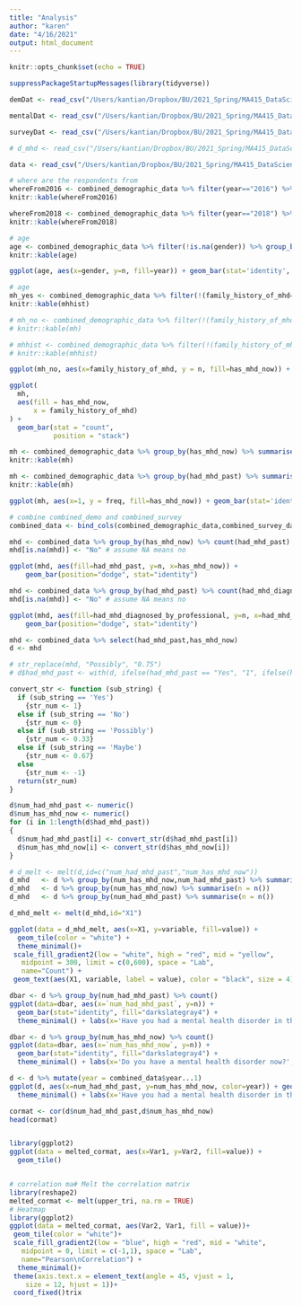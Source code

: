 ```yaml
---
title: "Analysis"
author: "karen"
date: "4/16/2021"
output: html_document
---
```



```r
knitr::opts_chunk$set(echo = TRUE)

suppressPackageStartupMessages(library(tidyverse))

demDat <- read_csv("/Users/kantian/Dropbox/BU/2021_Spring/MA415_DataScienceR/final-project-brains/dataset/recode/demographics_names_recoded.csv")

mentalDat <- read_csv("/Users/kantian/Dropbox/BU/2021_Spring/MA415_DataScienceR/final-project-brains/dataset/recode/mental_health_in_tech_names_recoded.csv")

surveyDat <- read_csv("/Users/kantian/Dropbox/BU/2021_Spring/MA415_DataScienceR/final-project-brains/dataset/recode/survey_names_recoded.csv")

# d_mhd <- read_csv("/Users/kantian/Dropbox/BU/2021_Spring/MA415_DataScienceR/final-project-brains/karen_scripts/mhd_now_past.csv")

data <- read_csv("/Users/kantian/Dropbox/BU/2021_Spring/MA415_DataScienceR/final-project-brains/dataset/all_combined_dataset.csv")
```

```r
# where are the respondents from
whereFrom2016 <- combined_demographic_data %>% filter(year=="2016") %>% group_by(country_of_work) %>% count() %>% arrange(desc(n)) %>% head(n, n = 10) 
knitr::kable(whereFrom2016)

whereFrom2018 <- combined_demographic_data %>% filter(year=="2018") %>% group_by(country_of_residence) %>% count() %>% arrange(desc(n)) %>% head(n, n = 10) 
knitr::kable(whereFrom2018)
```


```r
# age
age <- combined_demographic_data %>% filter(!is.na(gender)) %>% group_by(gender,year) %>% summarise(n = n()) %>% mutate(freq = n / sum(n)) %>% ungroup
knitr::kable(age)

ggplot(age, aes(x=gender, y=n, fill=year)) + geom_bar(stat='identity', position="dodge") + labs(x="Gender", y="Count") + scale_x_discrete(labels=c("Female","Queer/Undefined","Male"))
```

```r
# age
mh_yes <- combined_demographic_data %>% filter(!(family_history_of_mhd=="I don't know")) %>%  group_by(family_history_of_mhd,had_mhd_past,has_mhd_now) %>% summarise(n = n()) %>% mutate(freq = n / sum(n)) %>% ungroup()
knitr::kable(mhhist)

# mh_no <- combined_demographic_data %>% filter(!(family_history_of_mhd=="I don't know")) %>% filter(!(family_history_of_mhd=="yes")) %>% group_by(family_history_of_mhd,had_mhd_past,has_mhd_now) %>% summarise(n = n()) %>% mutate(freq = n / sum(n)) %>% ungroup()
# knitr::kable(mh)

# mhhist <- combined_demographic_data %>% filter(!(family_history_of_mhd=="I don't know")) %>%  group_by(family_history_of_mhd) %>% summarise(n = n()) %>% mutate(freq = n / sum(n)) %>% ungroup()
# knitr::kable(mhhist)

ggplot(mh_no, aes(x=family_history_of_mhd, y = n, fill=has_mhd_now)) + geom_bar(stat='identity', position="stack") + labs(x="Family history of mental health disorder", y="Count") + scale_fill_discrete(name="Has mental health disorder now")

ggplot(
  mh,
  aes(fill = has_mhd_now, 
      x = family_history_of_mhd)
) + 
  geom_bar(stat = "count", 
           position = "stack") 

```

```r
mh <- combined_demographic_data %>% group_by(has_mhd_now) %>% summarise(n = n()) %>% mutate(freq = n / sum(n)) %>% ungroup()
knitr::kable(mh)

mh <- combined_demographic_data %>% group_by(had_mhd_past) %>% summarise(n = n()) %>% mutate(freq = n / sum(n)) %>% ungroup()
knitr::kable(mh)

ggplot(mh, aes(x=1, y = freq, fill=has_mhd_now)) + geom_bar(stat='identity', position="stack") + labs(x="Has mental health disorder now", y="Frequency") + coord_flip() + 

```

```r
# combine combined_demo and combined_survey 
combined_data <- bind_cols(combined_demographic_data,combined_survey_data)
```
```r
mhd <- combined_data %>% group_by(has_mhd_now) %>% count(had_mhd_past)
mhd[is.na(mhd)] <- "No" # assume NA means no 
```

```r
ggplot(mhd, aes(fill=had_mhd_past, y=n, x=has_mhd_now)) + 
    geom_bar(position="dodge", stat="identity")
```
```r
mhd <- combined_data %>% group_by(had_mhd_past) %>% count(had_mhd_diagnosed_by_professional)
mhd[is.na(mhd)] <- "No" # assume NA means no 

ggplot(mhd, aes(fill=had_mhd_diagnosed_by_professional, y=n, x=had_mhd_past)) + 
    geom_bar(position="dodge", stat="identity")
```

```r
mhd <- combined_data %>% select(had_mhd_past,has_mhd_now)
d <- mhd 

# str_replace(mhd, "Possibly", "0.75")
# d$had_mhd_past <- with(d, ifelse(had_mhd_past == "Yes", "1", ifelse(had_mhd_past == "No", "0",ifelse(had_mhd_past == "Maybe", "0.67"), ifelse(had_mhd_past == "Possibly", "0.33", had_mhd_past))))

convert_str <- function (sub_string) {
  if (sub_string == 'Yes')
    {str_num <- 1}
  else if (sub_string == 'No')
    {str_num <- 0}
  else if (sub_string == 'Possibly')
    {str_num <- 0.33}
  else if (sub_string == 'Maybe')
    {str_num <- 0.67}
  else
    {str_num <- -1}
  return(str_num)
}

d$num_had_mhd_past <- numeric()
d$num_has_mhd_now <- numeric()
for (i in 1:length(d$had_mhd_past)) 
{
  d$num_had_mhd_past[i] <- convert_str(d$had_mhd_past[i])
  d$num_has_mhd_now[i] <- convert_str(d$has_mhd_now[i])
}

# d_melt <- melt(d,id=c("num_had_mhd_past","num_has_mhd_now"))
d_mhd   <- d %>% group_by(num_has_mhd_now,num_had_mhd_past) %>% summarise(n = n())
d_mhd   <- d %>% group_by(num_has_mhd_now) %>% summarise(n = n())
d_mhd   <- d %>% group_by(num_had_mhd_past) %>% summarise(n = n())

d_mhd_melt <- melt(d_mhd,id="X1")
```

```r
ggplot(data = d_mhd_melt, aes(x=X1, y=variable, fill=value)) + 
  geom_tile(color = "white") +
  theme_minimal()+  
 scale_fill_gradient2(low = "white", high = "red", mid = "yellow", 
   midpoint = 300, limit = c(0,600), space = "Lab", 
   name="Count") + 
 geom_text(aes(X1, variable, label = value), color = "black", size = 4) + coord_flip() + labs(x="Has mental health disorder now", y="Has had mental health disorder in past)") + scale_x_continuous(breaks=c(0,0.33,0.67,1),labels=c( "No","Possibly","Maybe","Yes")) + scale_y_discrete(breaks=c(0,0.33,0.67,1),labels=c( "No","Possibly","Maybe","Yes"))
```
```r
dbar <- d %>% group_by(num_had_mhd_past) %>% count()
ggplot(data=dbar, aes(x=`num_had_mhd_past`, y=n)) +
  geom_bar(stat="identity", fill="darkslategray4") +
  theme_minimal() + labs(x='Have you had a mental health disorder in the past?',y='count') + scale_x_continuous(breaks=c(0,0.33,0.67,1),labels=c( "No","Possibly","Maybe","Yes"), limits=c(-0.2,1.2))
```

```r
dbar <- d %>% group_by(num_has_mhd_now) %>% count()
ggplot(data=dbar, aes(x=`num_has_mhd_now`, y=n)) +
  geom_bar(stat="identity", fill="darkslategray4") +
  theme_minimal() + labs(x='Do you have a mental health disorder now?',y='count') + scale_x_continuous(breaks=c(0,0.33,0.67,1),labels=c( "No","Possibly","Maybe","Yes"), limits=c(-0.2,1.2))
```

```r
d <- d %>% mutate(year = combined_data$year...1)
ggplot(d, aes(x=num_had_mhd_past, y=num_has_mhd_now, color=year)) + geom_jitter(alpha = 0.3) +
  theme_minimal() + labs(x='Have you had a mental health disorder in the past?',y='Do you have a mental health disorder now?') + scale_x_continuous(breaks=c(0,0.33,0.67,1),labels=c( "No","Possibly","Maybe","Yes"), limits=c(-0.2,1.2)) + scale_y_continuous(breaks=c(0,0.33,0.67,1),labels=c( "No","Possibly","Maybe","Yes"), limits=c(-0.2,1.2))
```

```r
cormat <- cor(d$num_had_mhd_past,d$num_has_mhd_now)
head(cormat)


library(ggplot2)
ggplot(data = melted_cormat, aes(x=Var1, y=Var2, fill=value)) + 
  geom_tile()


# correlation ma# Melt the correlation matrix
library(reshape2)
melted_cormat <- melt(upper_tri, na.rm = TRUE)
# Heatmap
library(ggplot2)
ggplot(data = melted_cormat, aes(Var2, Var1, fill = value))+
 geom_tile(color = "white")+
 scale_fill_gradient2(low = "blue", high = "red", mid = "white", 
   midpoint = 0, limit = c(-1,1), space = "Lab", 
   name="Pearson\nCorrelation") +
  theme_minimal()+ 
 theme(axis.text.x = element_text(angle = 45, vjust = 1, 
    size = 12, hjust = 1))+
 coord_fixed()trix 

```


